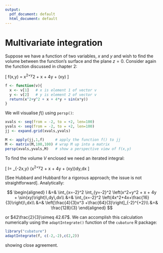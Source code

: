 ```yaml
---
output:
  pdf_document: default
  html_document: default
---
```

# Multivariate integration {#multivariate_integration}



Suppose we have a function of two variables, $x$ and $y$ and wish to
find the volume between the function's surface and the plane $z=0$.
Consider again the function discussed in chapter 2:

\[
f(x,y) = x^2+y^2 + x + 4y + \sin(xy)
\]


```r
f <- function(v){
  x <- v[1]   # x is element 1 of vector v
  y <- v[2]   # y is element 2 of vector v
  return(x^2+y^2 + x + 4*y + sin(x*y))
}
```

We will visualise $f()$ using ```persp()```:

```r
xvals <- seq(from = -2, to = +2, len=100)
yvals <- seq(from = -2, to = +2, len=100)
jj <- expand.grid(xvals,yvals)

M <- apply(jj,1,f)     # apply the function f() to jj
M <- matrix(M,100,100) # wrap M up into a matrix 
persp(xvals,yvals,M)   # show a perspective view of f(x,y)
```

To find the volume $V$ enclosed we need an iterated integral:


\[
I=
\int_{-2\leq x,y\leq 2}
\left(x^2+y^2 + x + 4y + \sin(xy)\right)dy\,dx
\]

[See Hubbard and Hubbard for a rigorous approach; the issue is not
straightforward].  Analytically:

$$
\begin{aligned}
I &=&
\int_{x=-2}^2
\int_{y=-2}^2
\left(x^2+y^2 + x + 4y + \sin(xy)\right)\,dy\,dx\\
 &=& \int_{x=-2}^2 \left(4x^2+4x+\frac{16}{3}\right)\,dx\\
 &=& \left[\frac{4}{3}x^3 +\frac{64}{3}\right]_{-2}^{+2}\\
 &=& \frac{128}{3}
\end{aligned}
$$

or $42\frac{2}{3}\simeq 42.67$.  We can accomplish this calculation
numerically using the ```adaptIntegrate()``` function of the
```cubature``` R package:

```r
library("cubature")
adaptIntegrate(f, c(-2,-2),c(2,2))
```

showing close agreement.
